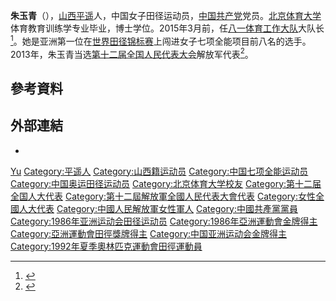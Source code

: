 {{Infobox military person
| honorific_prefix  = 
| name              = 朱玉青
| honorific_suffix  = 
| image         = 
| image_size    = 
| alt           = 
| caption       = 
| native_name       = 
| native_name_lang  = 
| birth_name    = 
| other_name    =
| nickname      = 
| birth_date    = {{Birth date and age|year=1963|month=4|day=22}}
| birth_place   = 
| death_date    = <!-- {{Death date and age|YYYY|MM|DD|YYYY|MM|DD}} death date first, then birth date -->
| death_place   = 
| placeofburial_label = 
| placeofburial = 
| placeofburial_coordinates = <!-- {{Coord|LAT|LONG|display=inline,title}} -->
| allegiance    = {{PLA}}
| branch        = 
| serviceyears  = 
| rank          = 大校
| servicenumber = <!-- Do not use data from primary sources such as service records -->
| unit          = 中國人民解放軍八一體育工作大隊
| commands      = 
| battles_label = 
| battles       = 
| awards        =
| memorials     =
| spouse        = <!-- Add spouse if reliably sourced -->
| relations     =
| laterwork     = 
| signature     = 
| signature_size =
| signature_alt =
| website       = <!-- {{URL|example.com}} -->
| module        = 
}}
{{Infobox sportsperson
| honorific_prefix          = 
| name                      = 朱玉青
| honorific_suffix          = 
| image                     = 
| image_size                = 
| alt                       = 
| caption                   = 
| headercolor               = 
| real_name                 = 
| native_name               = 
| native_name_lang          = 
| romanizedname             = 
| english_name              = 
| birth_name                = 
| nickname                  = 
| nationality               = 
| national_team             = 
| ethnicity                 = 漢
| hometown                  = {{CHN-1949}}山西省晉中市平遙縣
| citizenship               = 
| birth_date                = {{Birth date and age|year=1963|month=4|day=22}}
| birth_place               = 
| death_date                = 
| death_place               = 
| resting_place             = 
| resting_place_coordinates = 
| monuments                 = 
| residence                 = 
| education                 = 北京體育大學體育教育訓練學博士
| alma_mater                = 北京體育大學
| occupation                = 
{{plainlist |
*中國全國人民代表大會解放軍代表團代表
*中國人民解放軍八一體育工作大隊大隊長
}}
| years_active              = 1980 -
| employer                  = 
| agent                     = 中國人民解放軍八一體育工作大隊
| height                    = {{height|m=1.8}}
| weight                    = 
| spouse                    = 
| life_partner              = 
| other_interests           = 
| website                   = 
| module                    = 
| country                   = 
| sport                     = 田徑
| disability                = 
| disability_class          = 
| rank                      = 
| event                     = 混合運動
| universityteam            = 
| collegeteam               = 
| league                    = 
| league_type               = 
| club                      = 
| team                      = 
| turnedpro                 = 
| partner                   = 
| former_partner            = 
| coach                     = 
| retired                   = 
| coaching                  = 
| module2                   = 
| worlds                    = 
{{ubl
|'''1987年世界田徑錦標賽'''：七項混合運動第8名
|'''1991年世界田徑錦標賽'''：七項混合運動第12名
}}
| regionals                 = 
{{ubl
|'''1986年亞洲運動會'''：七項混合運動第一名
|'''1991年亞洲田徑錦標賽'''：七項混合運動第一名
|'''1993年東亞運動會'''：七項混合運動第一名
}}
| nationals                 = 
{{ubl
|'''1993年中國全國運動會女子組'''：七項混合運動第二名
}}
| olympics                  = 
{{ubl
|'''1992年夏季奧林匹克運動會'''：七項混合運動第16名
}}
| paralympics               = 
| highestranking            = 
| pb                        = 
{{ubl
|'''標槍（舊制）'''：45.12公尺 （1992年）
|'''鉛球'''：14.26公尺 （1992年）
|'''跳高'''：1.83公尺 （1986年）
|'''跳遠'''：5.99公尺 （1992年）
|'''200公尺'''：23.83秒 （1992年）
|'''800公尺'''：2分28.34秒 （1991年）
|'''60公尺跨欄'''：8.53秒 （1993年）
|'''100公尺跨欄'''：13.18秒（W：+0.9）（1991年）
|'''七項混合運動'''：6394 （1993年）
}}
| medaltemplates            = 
{{MedalCountry|{{CHN-1949}}}}
{{MedalSport|女子田徑}}
{{MedalCompetition|亞洲運動會}}
{{MedalGold|1986年韓國漢城|七項混合運動}}
{{MedalCompetition|亞洲田徑錦標賽}}
{{MedalGold|1991年馬來西亞吉隆坡|七項混合運動}}
{{MedalCompetition|東亞運動會}}
{{MedalGold|1993年中國上海市|七項混合運動}}
{{MedalCountry|{{PLA}}}}
{{MedalSport|女子田徑}}
{{MedalCompetition|中國全國運動會}}
{{MedalSilver|1993年中國北京市|七項混合運動}}
| show-medals               = 
| module3                   = 
| updated                   = 2016年9月13日
}}
'''朱玉青'''（{{bd|1963年|4月22日|catIdx=Z}}），[[山西|山西]][[平遥|平遥]]人，中国女子田径运动员，[[中国共产党|中国共产党]]党员。[[北京体育大学|北京体育大学]]体育教育训练学专业毕业，博士学位。2015年3月前，任[[八一体育工作大队|八一体育工作大队]]大队长<ref>{{cite news|title=围绕强军建睿智之言 聚焦打赢献务实之策|url=http://news.mod.gov.cn/headlines/2015-03/11/content_4574131_2.htm|accessdate=2016-09-04|newspaper=新华网|archive-date=2016-09-15|archive-url=https://web.archive.org/web/20160915165049/http://news.mod.gov.cn/headlines/2015-03/11/content_4574131_2.htm|dead-url=yes}}</ref>。她是亚洲第一位在[[世界田径锦标赛|世界田径锦标赛]]上闯进女子七项全能项目前八名的选手。2013年，朱玉青当选[[第十二届全国人民代表大会|第十二届全国人民代表大会]]解放军代表<ref>{{cite news|title=全国人大代表信息-朱玉青|url= http://210.82.31.1:8084/delegate/viewDelegate.action?dbid=122780|accessdate=2013-04-05|newspaper=全国人大网|archive-url=https://web.archive.org/web/20160305222142/http://www.npc.gov.cn/delegate/viewDelegate.action?dbid=122780|archive-date=2016-03-05|dead-url=yes}}</ref>。

== 參考資料 ==
{{Reflist}}

== 外部連結 ==
* {{IAAF name|63597}}

{{亚洲运动会田径比赛女子七项全能冠军}}

{{Authority control}}
{{DEFAULTSORT:Zhu朱}}
[[Category:朱姓|Yu]]
[[Category:平遥人|Category:平遥人]]
[[Category:山西籍运动员|Category:山西籍运动员]]
[[Category:中国七项全能运动员|Category:中国七项全能运动员]]
[[Category:中国奥运田径运动员|Category:中国奥运田径运动员]]
[[Category:北京体育大学校友|Category:北京体育大学校友]]
[[Category:第十二届全国人大代表|Category:第十二届全国人大代表]]
[[Category:第十二屆解放軍全國人民代表大會代表|Category:第十二屆解放軍全國人民代表大會代表]]
[[Category:女性全國人大代表|Category:女性全國人大代表]]
[[Category:中國人民解放軍女性軍人|Category:中國人民解放軍女性軍人]]
[[Category:中國共產黨黨員|Category:中國共產黨黨員]]
[[Category:1986年亚洲运动会田径运动员|Category:1986年亚洲运动会田径运动员]]
[[Category:1986年亞洲運動會金牌得主|Category:1986年亞洲運動會金牌得主]]
[[Category:亞洲運動會田徑獎牌得主|Category:亞洲運動會田徑獎牌得主]]
[[Category:中国亚洲运动会金牌得主|Category:中国亚洲运动会金牌得主]]
[[Category:1992年夏季奧林匹克運動會田徑運動員|Category:1992年夏季奧林匹克運動會田徑運動員]]